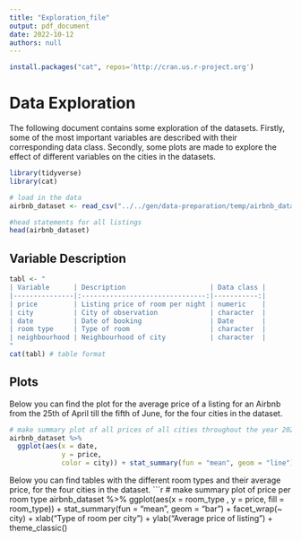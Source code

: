 ```yaml
---
title: "Exploration_file"
output: pdf_document
date: 2022-10-12
authors: null
---
```


```r
install.packages("cat", repos='http://cran.us.r-project.org')
```
# Data Exploration

The following document contains some exploration of the datasets. Firstly, some of the most important variables are described with their corresponding data class. Secondly, some plots are made to explore the effect of different variables on the cities in the datasets.

```r
library(tidyverse)
library(cat)
```

       

```r
# load in the data
airbnb_dataset <- read_csv("../../gen/data-preparation/temp/airbnb_dataset_without_outliers.csv")
```



```r
#head statements for all listings
head(airbnb_dataset)
```

## Variable Description

```r
tabl <- "
| Variable      | Description                     | Data class | 
|---------------|:-------------------------------:|-----------:|
| price         | Listing price of room per night | numeric    |
| city          | City of observation             | character  |
| date          | Date of booking                 | Date       |
| room type     | Type of room                    | character  |                                   
| neighbourhood | Neighbourhood of city           | character  |
"
cat(tabl) # table format
```
## Plots

Below you can find the plot for the average price of a listing for an Airbnb from the 25th of April till the fifth of June, for the four cities in the dataset.
```r
# make summary plot of all prices of all cities throughout the year 2022
airbnb_dataset %>%
  ggplot(aes(x = date,
             y = price,
             color = city)) + stat_summary(fun = "mean", geom = "line") + xlab("Date of listing") + ylab("Average price of listing") + theme_classic()

```

Below you can find tables with the different room types and their average price, for the four cities in the dataset.
```r
# make summary plot of price per room type
airbnb_dataset %>%
  ggplot(aes(x = room_type ,
             y = price, fill = room_type)) + stat_summary(fun = "mean", geom = "bar") + facet_wrap(~ city) + xlab("Type of room per city") + ylab("Average price of listing") + theme_classic() 